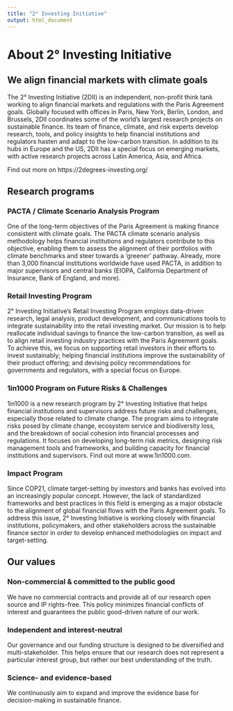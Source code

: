 ```yaml
---
title: "2° Investing Initiative"
output: html_document
---
```


# About 2° Investing Initiative

## We align financial markets with climate goals

The 2° Investing Initiative (2DII) is an independent, non-profit think tank working to align financial markets and regulations with the Paris Agreement goals. Globally focused with offices in Paris, New York, Berlin, London, and Brussels, 2DII coordinates some of the world’s largest research projects on sustainable finance. Its team of finance, climate, and risk experts develop research, tools, and policy insights to help financial institutions and regulators hasten and adapt to the low-carbon transition. In addition to its hubs in Europe and the US, 2DII has a special focus on emerging markets, with active research projects across Latin America, Asia, and Africa.

Find out more on https://2degrees-investing.org/

## Research programs

### PACTA / Climate Scenario Analysis Program

One of the long-term objectives of the Paris Agreement is making finance consistent with climate goals. The PACTA climate scenario analysis methodology helps financial institutions and regulators contribute to this objective, enabling them to assess the alignment of their portfolios with climate benchmarks and steer towards a ‘greener’ pathway. Already, more than 3,000 financial institutions worldwide have used PACTA, in addition to major supervisors and central banks (EIOPA, California Department of Insurance, Bank of England, and more).

### Retail Investing Program

2° Investing Initiative’s Retail Investing Program employs data-driven research, legal analysis, product development, and communications tools to integrate sustainability into the retail investing market. Our mission is to help reallocate individual savings to finance the low-carbon transition, as well as to align retail investing industry practices with the Paris Agreement goals. To achieve this, we focus on supporting retail investors in their efforts to invest sustainably; helping financial institutions improve the sustainability of their product offering; and devising policy recommendations for governments and regulators, with a special focus on Europe.

### 1in1000 Program on Future Risks & Challenges

1in1000 is a new research program by 2° Investing Initiative that helps financial institutions and supervisors address future risks and challenges, especially those related to climate change. The program aims to integrate risks posed by climate change, ecosystem service and biodiversity loss, and the breakdown of social cohesion into financial processes and regulations. It focuses on developing long-term risk metrics, designing risk management tools and frameworks, and building capacity for financial institutions and supervisors. Find out more at www.1in1000.com.

### Impact Program

Since COP21, climate target-setting by investors and banks has evolved into an increasingly popular concept. However, the lack of standardized frameworks and best practices in this field is emerging as a major obstacle to the alignment of global financial flows with the Paris Agreement goals. To address this issue, 2° Investing Initiative is working closely with financial institutions, policymakers, and other stakeholders across the sustainable finance sector in order to develop enhanced methodologies on impact and target-setting.

## Our values

### Non-commercial & committed to the public good
We have no commercial contracts and provide all of our research open source and IP rights-free. This policy minimizes financial conflicts of interest and guarantees the public good-driven nature of our work.

### Independent and interest-neutral
Our governance and our funding structure is designed to be diversified and multi-stakeholder. This helps ensure that our research does not represent a particular interest group, but rather our best understanding of the truth.

### Science- and evidence-based
We continuously aim to expand and improve the evidence base for decision-making in sustainable finance.

